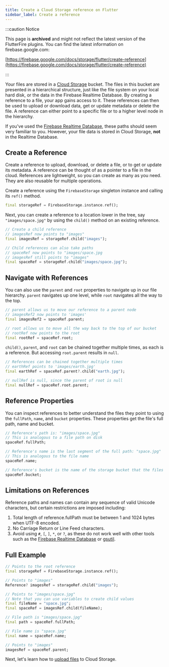 ```yaml
---
title: Create a Cloud Storage reference on Flutter
sidebar_label: Create a reference
---
```


:::caution Notice

This page is **archived** and might not reflect the latest version of the
FlutterFire plugins. You can find the latest information on
firebase.google.com:

[https://firebase.google.com/docs/storage/flutter/create-reference](https://firebase.google.com/docs/storage/flutter/create-reference)

:::

Your files are stored in a
[Cloud Storage](//cloud.google.com/storage) bucket. The
files in this bucket are presented in a hierarchical structure, just like the
file system on your local hard disk, or the data in the Firebase Realtime Database.
By creating a reference to a file, your app gains access to it. These references
can then be used to upload or download data, get or update metadata or delete
the file. A reference can either point to a specific file or to a higher level
node in the hierarchy.

If you've used the [Firebase Realtime Database](/docs/database/overview), these paths should
seem very familiar to you. However, your file data is stored in
Cloud Storage, **not** in the Realtime Database.


## Create a Reference

Create a reference to upload, download, or delete a file,
or to get or update its metadata. A reference
can be thought of as a pointer to a file in the cloud. References are
lightweight, so you can create as many as you need. They are also reusable for
multiple operations.

Create a reference using the `FirebaseStorage` singleton instance and
calling its `ref()` method.

```dart
final storageRef = FirebaseStorage.instance.ref();
```

Next, you can create a reference to a location lower in the tree,
say `"images/space.jpg"` by using the `child()` method on an existing reference.

```dart
// Create a child reference
// imagesRef now points to "images"
final imagesRef = storageRef.child("images");

// Child references can also take paths
// spaceRef now points to "images/space.jpg
// imagesRef still points to "images"
final spaceRef = storageRef.child("images/space.jpg");
```

## Navigate with References

You can also use the `parent` and `root` properties to navigate up in our
file hierarchy. `parent` navigates up one level,
while `root` navigates all the way to the top.

```dart
// parent allows us to move our reference to a parent node
// imagesRef2 now points to 'images'
final imagesRef2 = spaceRef.parent;

// root allows us to move all the way back to the top of our bucket
// rootRef now points to the root
final rootRef = spaceRef.root;
```

`child()`, `parent`, and `root` can be chained together multiple
times, as each is a reference. But accessing `root.parent` results in `null`.

```dart
// References can be chained together multiple times
// earthRef points to 'images/earth.jpg'
final earthRef = spaceRef.parent?.child("earth.jpg");

// nullRef is null, since the parent of root is null
final nullRef = spaceRef.root.parent;
```


## Reference Properties

You can inspect references to better understand the files they point to
using the `fullPath`, `name`, and `bucket` properties. These properties
get the file's full path, name and bucket.

```dart
// Reference's path is: "images/space.jpg"
// This is analogous to a file path on disk
spaceRef.fullPath;

// Reference's name is the last segment of the full path: "space.jpg"
// This is analogous to the file name
spaceRef.name;

// Reference's bucket is the name of the storage bucket that the files are stored in
spaceRef.bucket;
```

## Limitations on References

Reference paths and names can contain any sequence of valid Unicode characters,
but certain restrictions are imposed including:

1. Total length of reference.fullPath must be between 1 and 1024 bytes when UTF-8 encoded.
1. No Carriage Return or Line Feed characters.
1. Avoid using `#`, `[`, `]`, `*`, or `?`, as these do not work well with
   other tools such as the [Firebase Realtime Database](/docs/database/overview)
   or [gsutil](https://cloud.google.com/storage/docs/gsutil).

## Full Example

```dart
// Points to the root reference
final storageRef = FirebaseStorage.instance.ref();

// Points to "images"
Reference? imagesRef = storageRef.child("images");

// Points to "images/space.jpg"
// Note that you can use variables to create child values
final fileName = "space.jpg";
final spaceRef = imagesRef.child(fileName);

// File path is "images/space.jpg"
final path = spaceRef.fullPath;

// File name is "space.jpg"
final name = spaceRef.name;

// Points to "images"
imagesRef = spaceRef.parent;
```

Next, let's learn how to [upload files](upload-files) to Cloud Storage.
